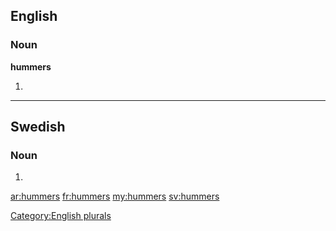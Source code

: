 ==English==

===Noun===
'''hummers'''

# {{plural of|[[hummer]]}}

[[Category:English plurals]]

----

==Swedish==

===Noun===
{{head|sv|noun form}}

# {{sv-noun-form-indef-gen|hummer}}

[[ar:hummers]]
[[fr:hummers]]
[[my:hummers]]
[[sv:hummers]]
